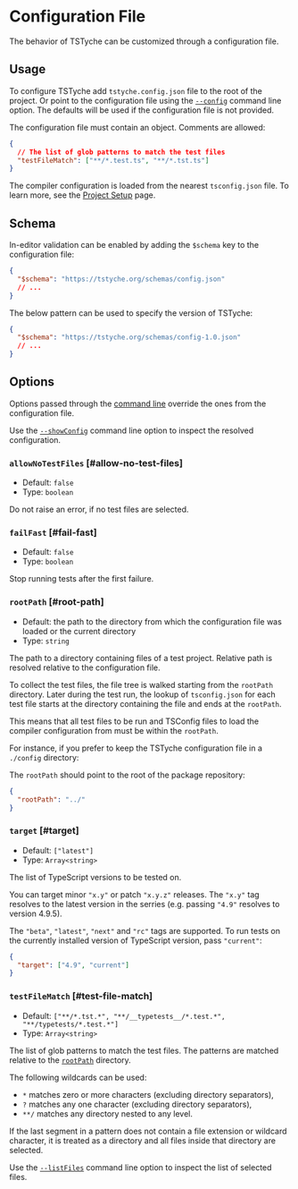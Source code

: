 
# Configuration File

The behavior of TSTyche can be customized through a configuration file.

## Usage

To configure TSTyche add `tstyche.config.json` file to the root of the project. Or point to the configuration file using the [`--config`](./command-line.mdx#config) command line option. The defaults will be used if the configuration file is not provided.

The configuration file must contain an object. Comments are allowed:

```json
{
  // The list of glob patterns to match the test files
  "testFileMatch": ["**/*.test.ts", "**/*.tst.ts"]
}
```

<Note>

The compiler configuration is loaded from the nearest `tsconfig.json` file. To learn more, see the [Project Setup](../guide/project-setup.mdx) page.

</Note>

## Schema

In-editor validation can be enabled by adding the `$schema` key to the configuration file:

```json
{
  "$schema": "https://tstyche.org/schemas/config.json"
  // ...
}
```

The below pattern can be used to specify the version of TSTyche:

```json
{
  "$schema": "https://tstyche.org/schemas/config-1.0.json"
  // ...
}
```

## Options

Options passed through the [command line](./command-line.mdx) override the ones from the configuration file.

<Tip>

Use the [`--showConfig`](./command-line.mdx#show-config) command line option to inspect the resolved configuration.

</Tip>

### `allowNoTestFiles` [#allow-no-test-files]

- Default: `false`
- Type: `boolean`

Do not raise an error, if no test files are selected.

### `failFast` [#fail-fast]

- Default: `false`
- Type: `boolean`

Stop running tests after the first failure.

### `rootPath` [#root-path]

- Default: the path to the directory from which the configuration file was loaded or the current directory
- Type: `string`

The path to a directory containing files of a test project. Relative path is resolved relative to the configuration file.

To collect the test files, the file tree is walked starting from the `rootPath` directory. Later during the test run, the lookup of `tsconfig.json` for each test file starts at the directory containing the file and ends at the `rootPath`.

This means that all test files to be run and TSConfig files to load the compiler configuration from must be within the `rootPath`.

For instance, if you prefer to keep the TSTyche configuration file in a `./config` directory:

<FileTree>
  <FileTree.Folder name="config" defaultOpen>
    <FileTree.File name="tstyche.json" />
  </FileTree.Folder>
  <FileTree.Folder name="src">
    <FileTree.Folder name="__typetests__">
      <FileTree.File name="MethodLikeKeys.tst.ts" />
      <FileTree.File name="tsconfig.json" />
    </FileTree.Folder>
    <FileTree.File name="MethodLikeKeys.ts" />
  </FileTree.Folder>
  <FileTree.File name="package.json" />
  <FileTree.File name="tsconfig.json" />
</FileTree>

The `rootPath` should point to the root of the package repository:

```json filename="./config/tstyche.json"
{
  "rootPath": "../"
}
```

### `target` [#target]

- Default: `["latest"]`
- Type: `Array<string>`

The list of TypeScript versions to be tested on.

You can target minor `"x.y"` or patch `"x.y.z"` releases. The `"x.y"` tag resolves to the latest version in the serries (e.g. passing `"4.9"` resolves to version 4.9.5).

The `"beta"`, `"latest"`, `"next"` and `"rc"` tags are supported. To run tests on the currently installed version of TypeScript version, pass `"current"`:

```json
{
  "target": ["4.9", "current"]
}
```

### `testFileMatch` [#test-file-match]

- Default: `["**/*.tst.*", "**/__typetests__/*.test.*", "**/typetests/*.test.*"]`
- Type: `Array<string>`

The list of glob patterns to match the test files. The patterns are matched relative to the [`rootPath`](#root-path) directory.

The following wildcards can be used:

- `*` matches zero or more characters (excluding directory separators),
- `?` matches any one character (excluding directory separators),
- `**/` matches any directory nested to any level.

If the last segment in a pattern does not contain a file extension or wildcard character, it is treated as a directory and all files inside that directory are selected.

<Tip>

Use the [`--listFiles`](./command-line.mdx#list-files) command line option to inspect the list of selected files.

</Tip>
